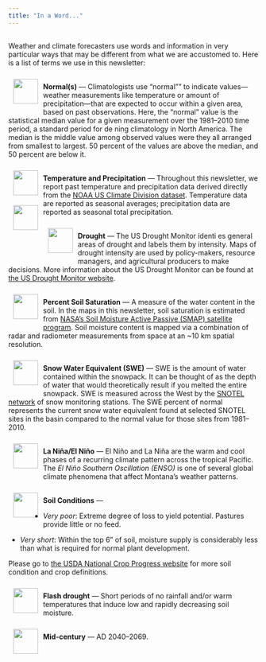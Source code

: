 ```yaml
---
title: "In a Word..."
---
```


## {-}
Weather and climate forecasters use words and information in very particular ways that may be different from what we are accustomed to. Here is a list of terms we use in this newsletter:
  
  <article>
  ![](./icons/normals.svg){style="height:50px; margin:10px 10px; float:left;"}<br>**Normal(s)** --- Climatologists use "normal"" to indicate values—weather
measurements like temperature or amount of precipitation—that are expected to occur within a given
area, based on past observations. Here, the “normal” value is the statistical median value for a given measurement over the 1981–2010 time period, a standard period for de ning climatology in North America. The median is the middle value
among observed values were they all arranged from smallest to largest. 50 percent of the values are above the median, and 50 percent are below it.

<div style="float:left;">
![](./icons/temperature.svg){style="height:50px; margin:10px 10px; float:left;"}
<div class="clearfix"></div>
![](./icons/precipitation.svg){style="height:50px; margin:10px 10px; float:left;"}
</div>
<br>**Temperature and Precipitation** --- Throughout this newsletter, we report past temperature and precipitation data derived directly from the [NOAA US Climate Division dataset](https://www.ncdc.noaa.gov/monitoring-references/maps/us-climate-divisions.php). Temperature data are reported as seasonal averages; precipitation data are reported as seasonal total precipitation.

<div class="clearfix"></div>

![](./icons/drought.svg){style="height:50px; margin:10px 10px; float:left;"}<br>**Drought** --- The US Drought Monitor identi es general areas of
drought and labels them by intensity. Maps of drought intensity are used by policy-makers, resource managers, and agricultural producers to make decisions. More information about the US Drought Monitor can be found at [the US Drought Monitor website](http://droughtmonitor.unl.edu/).

<div class="clearfix"></div>

![](./icons/soil_saturation.svg){style="height:50px; margin:10px 10px; float:left;"}<br>**Percent Soil Saturation** --- A measure of the water content in the soil. In the maps in this newsletter, soil saturation is estimated from [NASA’s Soil Moisture Active Passive (SMAP) satellite program](https://smap.jpl.nasa.gov). Soil moisture content is mapped via a combination of radar and radiometer measurements from space at an ~10 km spatial resolution.

![](./icons/swe.svg){style="height:50px; margin:10px 10px; float:left;"}<br>**Snow Water Equivalent (SWE)** --- SWE is the amount of water contained within the snowpack. It can be thought of as the depth of water that would theoretically result if you melted the entire snowpack. SWE is measured across the West by the [SNOTEL network](https://www.wcc.nrcs.usda.gov/about/mon_automate.html) of snow monitoring stations. The SWE percent of normal represents the current snow water equivalent found at selected SNOTEL sites in the basin compared to the normal value for those sites from 1981–2010.

<div class="clearfix"></div>

![](./icons/enso.svg){style="height:50px; margin:10px 10px; float:left;"}<br>**La Niña/El Niño** --- El Niño and La Niña are the warm and cool phases of a recurring climate pattern across the tropical Pacific. The *El Niño Southern Oscillation (ENSO)* is one of several global climate phenomena that affect Montana’s weather patterns.

<div class="clearfix"></div>

![](./icons/soil_conditions.svg){style="height:50px; margin:10px 10px; float:left;"}<br>**Soil Conditions** ---
<div class="clearfix"></div>
- *Very poor*: Extreme degree of loss
to yield potential. Pastures provide
little or no feed.

- *Very short*: Within the top 6” of soil, moisture supply is considerably less than what is required for normal plant development.

Please go to [the USDA National Crop Progress website](https://www.nass.usda.gov/Publications/National_Crop_Progress/Terms_and_Definitions/index.php) for more soil condition and crop definitions.

<div class="clearfix"></div>

![](./icons/flash_drought.svg){style="height:50px; margin:10px 10px; float:left;"}<br>**Flash drought** --- Short periods of no rainfall and/or warm temperatures that induce low and rapidly decreasing soil moisture.

<div class="clearfix"></div>

![](./icons/midcentury.svg){style="height:50px; margin:10px 10px; float:left;"}<br>**Mid-century** --- AD 2040–2069.

<div class="clearfix"></div>

</article>
